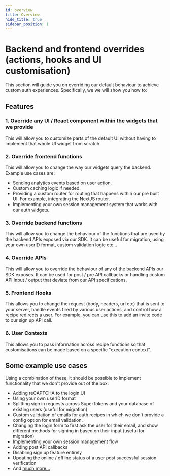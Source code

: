 ```yaml
---
id: overview
title: Overview
hide_title: true
sidebar_position: 1
---
```


# Backend and frontend overrides (actions, hooks and UI customisation)

This section will guide you on overriding our default behaviour to achieve custom auth experiences. Specifically, we we will show you how to:

## Features

### 1. Override any UI / React component within the widgets that we provide
This will allow you to customize parts of the default UI without having to implement that whole UI widget from scratch

### 2. Override frontend functions
This will allow you to change the way our widgets query the backend. Example use cases are:
- Sending analytics events based on user action.
- Custom caching logic if needed.
- Providing a custom router for routing that happens within our pre built UI. For example, integrating the NextJS router.
- Implementing your own session management system that works with our auth widgets.

### 3. Override backend functions
This will allow you to change the behaviour of the functions that are used by the backend APIs exposed via our SDK. It can be useful for migration, using your own userID format, custom validation logic etc...

### 4. Override APIs
This will allow you to override the behaviour of any of the backend APIs our SDK exposes. It can be used for post / pre API callbacks or handling custom API input / output that deviate from our API specifications.

### 5. Frontend Hooks
This allows you to change the request (body, headers, url etc) that is sent to your server, handle events fired by various user actions, and control how a recipe redirects a user. For example, you can use this to add an invite code to our sign up API call.

### 6. User Contexts
This allows you to pass information across recipe functions so that customisations can be made based on a specific "execution context".

## Some example use cases
Using a combination of these, it should be possible to implement functionality that we don't provide out of the box:
- Adding reCAPTCHA to the login UI
- Using your own userID format
- Splitting sign in requests across SuperTokens and your database of existing users (useful for migration)
- Custom validation of emails for auth recipes in which we don't provide a config option for email validation.
- Changing the login form to first ask the user for their email, and show different methods for signing in based on their input (useful for migration)
- Implementing your own session management flow
- Adding post API callbacks
- Disabling sign up feature entirely
- Updating the online / offline status of a user post successful session verification
- And [much more...](https://github.com/supertokens/supertokens-core/issues/252)